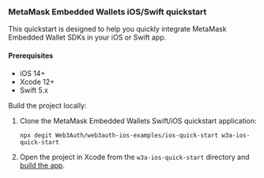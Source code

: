 ### MetaMask Embedded Wallets iOS/Swift quickstart

This quickstart is designed to help you quickly integrate MetaMask Embedded Wallet SDKs in your
iOS or Swift app.

#### Prerequisites

- iOS 14+
- Xcode 12+
- Swift 5.x

Build the project locally:

1. Clone the MetaMask Embedded Wallets Swift/iOS quickstart application:

    ```shell npm2yarn
    npx degit Web3Auth/web3auth-ios-examples/ios-quick-start w3a-ios-quick-start
    ```

1. Open the project in Xcode from the `w3a-ios-quick-start` directory and
    [build the app](https://developer.apple.com/documentation/xcode/building-and-running-an-app).
